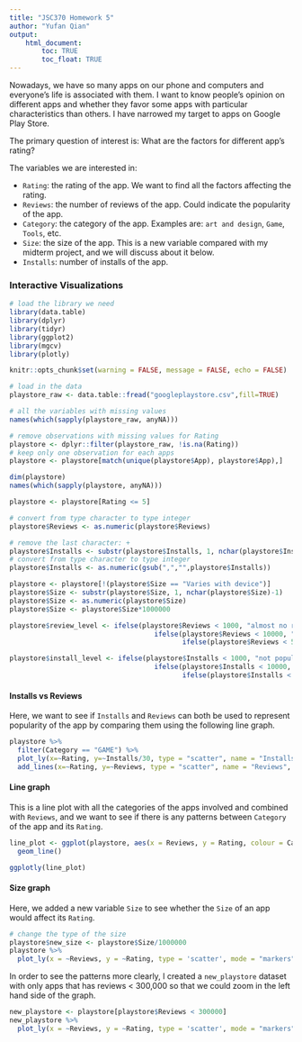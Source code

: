 ```yaml
---
title: "JSC370 Homework 5"
author: "Yufan Qian"
output: 
    html_document:
        toc: TRUE
        toc_float: TRUE
---
```


Nowadays, we have so many apps on our phone and computers and everyone's life is associated with them. I want to know people's opinion on different apps and whether they favor some apps with particular characteristics than others. I have narrowed my target to apps on Google Play Store.

The primary question of interest is: What are the factors for different app's rating?

The variables we are interested in:

- `Rating`: the rating of the app. We want to find all the factors affecting the rating.
- `Reviews`: the number of reviews of the app. Could indicate the popularity of the app.
- `Category`: the category of the app. Examples are: `art and design`, `Game`, `Tools`, etc.
- `Size`: the size of the app. This is a new variable compared with my midterm project, and we will discuss about it below.
- `Installs`: number of installs of the app.

### Interactive Visualizations

```r
# load the library we need
library(data.table)
library(dplyr)
library(tidyr)
library(ggplot2)
library(mgcv)
library(plotly)

knitr::opts_chunk$set(warning = FALSE, message = FALSE, echo = FALSE) 

# load in the data
playstore_raw <- data.table::fread("googleplaystore.csv",fill=TRUE)

# all the variables with missing values
names(which(sapply(playstore_raw, anyNA)))

# remove observations with missing values for Rating
playstore <- dplyr::filter(playstore_raw, !is.na(Rating))
# keep only one observation for each apps
playstore <- playstore[match(unique(playstore$App), playstore$App),]

dim(playstore)
names(which(sapply(playstore, anyNA)))

playstore <- playstore[Rating <= 5]

# convert from type character to type integer
playstore$Reviews <- as.numeric(playstore$Reviews)

# remove the last character: +
playstore$Installs <- substr(playstore$Installs, 1, nchar(playstore$Installs)-1)
# convert from type character to type integer
playstore$Installs <- as.numeric(gsub(",","",playstore$Installs))

playstore <- playstore[!(playstore$Size == "Varies with device")]
playstore$Size <- substr(playstore$Size, 1, nchar(playstore$Size)-1)
playstore$Size <- as.numeric(playstore$Size)
playstore$Size <- playstore$Size*1000000

playstore$review_level <- ifelse(playstore$Reviews < 1000, "almost no reviews", 
                                    ifelse(playstore$Reviews < 10000, "medium reviews", 
                                           ifelse(playstore$Reviews < 50000, "many reviews", "lots of reviews")))

playstore$install_level <- ifelse(playstore$Installs < 1000, "not popular", 
                                    ifelse(playstore$Installs < 10000, "normal", 
                                           ifelse(playstore$Installs < 50000, "popular", "super popular")))
```

#### Installs vs Reviews

Here, we want to see if `Installs` and `Reviews` can both be used to represent popularity of the app by comparing them using the following line graph. 

```r
playstore %>%
  filter(Category == "GAME") %>%
  plot_ly(x=~Rating, y=~Installs/30, type = "scatter", name = "Installs", mode = "lines") %>%
  add_lines(x=~Rating, y=~Reviews, type = "scatter", name = "Reviews", mode = "lines")
```

#### Line graph

This is a line plot with all the categories of the apps involved and combined with `Reviews`, and we want to see if there is any patterns between `Category` of the app and its `Rating`.

```r
line_plot <- ggplot(playstore, aes(x = Reviews, y = Rating, colour = Category)) + 
  geom_line()

ggplotly(line_plot)
```


#### Size graph

Here, we added a new variable `Size` to see whether the `Size` of an app would affect its `Rating`.

```r
# change the type of the size
playstore$new_size <- playstore$Size/1000000
playstore %>%
  plot_ly(x = ~Reviews, y = ~Rating, type = 'scatter', mode = "markers", color = ~Category,  marker = list(size=~new_size/10, sizemode = 'diameter', opacity = 0.5))
```


In order to see the patterns more clearly, I created a `new_playstore` dataset with only apps that has reviews < 300,000 so that we could zoom in the left hand side of the graph.

```r
new_playstore <- playstore[playstore$Reviews < 300000]
new_playstore %>%
  plot_ly(x = ~Reviews, y = ~Rating, type = 'scatter', mode = "markers", color = ~Category,  marker = list(size=~new_size/10, sizemode = 'diameter', opacity = 0.5))
```



